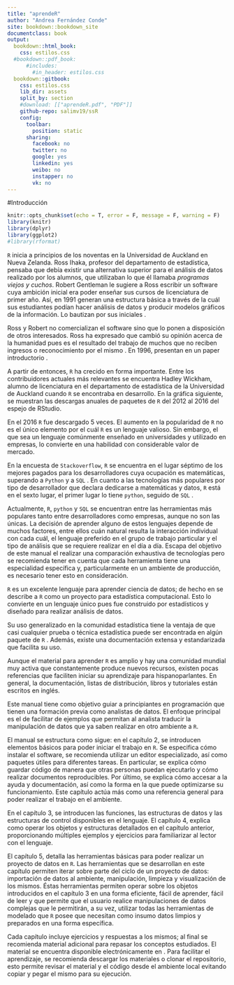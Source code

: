 ```yaml
---
title: "aprendeR"
author: "Andrea Fernández Conde"
site: bookdown::bookdown_site
documentclass: book
output:
  bookdown::html_book:
    css: estilos.css
  #bookdown::pdf_book:
      #includes:
        #in_header: estilos.css
  bookdown::gitbook:
    css: estilos.css
    lib_dir: assets
    split_by: section
    #download: [["aprendeR.pdf", "PDF"]]
    github-repo: salimv19/ssR
    config:
      toolbar:
        position: static
      sharing:
        facebook: no
        twitter: no
        google: yes
        linkedin: yes
        weibo: no
        instapper: no
        vk: no
---
```

#Introducción

```r
knitr::opts_chunk$set(echo = T, error = F, message = F, warning = F)
library(knitr)
library(dplyr)
library(ggplot2)
#library(rformat)
```

`R` inicia a principios de los noventas en la Universidad de Auckland en
Nueva Zelanda. Ross Ihaka, profesor del departamento de estadística, pensaba que
debía existir una alternativa superior para el análisis de datos realizado por
los alumnos, que utilizaban lo que él llamaba *programas viejos y cuchos*.
Robert Gentleman le sugiere a Ross escribir un software cuya ambición inicial
era poder enseñar sus cursos de licenciatura de primer año. 
Así, en 1991 generan una estructura básica a través de la cuál
sus estudiantes podían hacer análisis de datos y producir modelos gráficos de la
información. Lo bautizan \texttt{R} por sus iniciales \parencite{rorigins}. 

Ross y Robert no comercializan el software sino que lo ponen a disposición de 
otros interesados. Ross ha expresado que \texttt{R} cambió su opinión acerca de 
la humanidad pues es el resultado del trabajo de muchos que no reciben 
ingresos o reconocimiento por el mismo \parencite{rorigins}. En 1996, presentan
\texttt{R} en un paper introductorio \parencite{ihaka1996r}. 

A partir de entonces, `R` ha crecido en forma importante. Entre los contribuidores
actuales más relevantes se encuentra Hadley Wickham, alumno de licenciatura en el 
departamento de estadística de la Universidad de Auckland cuando `R` se encontraba
en desarrollo. En la gráfica siguiente, se muestran las descargas anuales de paquetes 
de `R` del 2012 al 2016 del espejo de RStudio\footnote{Estos números representan únicamente una fracción de las descargas de \texttt{R} en el mundo pues existen múltiples espejos del software de donde es posible realizar la descarga. Los datos son tomados de \textcite{cranlogs}}.

En el 2016 `R` fue descargado 
5 veces.
El aumento en la popularidad de `R` no es el único 
elemento por el cuál `R` es un lenguaje valioso. Sin embargo, el que sea un 
lenguaje comúnmente enseñado en universidades y utilizado en empresas, lo 
convierte en una habilidad con considerable valor de mercado.

En la encuesta de `Stackoverflow`, `R` se encuentra en el lugar séptimo de los mejores pagados para
los desarrolladores cuya ocupación es matemáticas, superando a `Python` y a `SQL` \parencite[][Top paying tech per occupation, mathematics]{stackoverflowsurvey16}.
En cuanto a las tecnologías más populares por tipo de desarrollador que declara
dedicarse a matemáticas y datos, `R` está en el sexto lugar, el primer lugar
lo tiene `python`, seguido de `SQL` \parencite[][Most Popular Technologies per Dev Type, Math and Data]{stackoverflowsurvey16}. 

Actualmente, `R`, `python` y `SQL` se encuentran entre las herramientas más
populares tanto entre desarrolladores como empresas, aunque no son las únicas. 
La decisión de aprender
alguno de estos lenguajes depende de muchos factores, entre ellos cuán natural
resulta la interacción individual con cada cuál, el lenguaje preferido en el 
grupo de trabajo particular y el tipo de análisis que se requiere realizar en
el día a día. Escapa del objetivo de este manual el realizar una comparación 
exhaustiva de tecnologías pero se recomienda tener en cuenta que cada herramienta
tiene una especialidad específica y, particularmente en un ambiente de producción,
es necesario tener esto en consideración.

`R` es un excelente lenguaje para aprender ciencia de datos; de hecho en \textcite{cran}
se describe a `R` como un proyecto para estadística computacional. Esto lo 
convierte en un lenguaje único pues fue construido por estadísticos y diseñado
para realizar análisis de datos.

Su uso generalizado en la comunidad estadística tiene la ventaja de que casi
cualquier prueba o técnica estadística puede ser encontrada en algún paquete de
`R` \parencite{recommendr}. Además, existe una documentación extensa y 
estandarizada que facilita su uso. 

Aunque el material para aprender `R` es amplio y hay una comunidad mundial muy
activa que constantemente produce nuevos recursos, existen pocas referencias
que faciliten iniciar su aprendizaje para hispanoparlantes. En general,
la documentación, listas de distribución, libros y tutoriales están escritos 
en inglés. 

Este manual tiene como objetivo guiar a principiantes en programación que
tienen una formación previa como analistas de datos. El enfoque principal es 
el de facilitar de ejemplos que permitan al analista traducir la manipulación 
de datos que ya saben realizar en otro ambiente a `R`. 

El manual se estructura como sigue: en el capítulo 2, se introducen elementos
básicos para poder iniciar el trabajo en `R`. Se especifica cómo instalar el 
software, se recomienda utilizar un editor especializado, así como paquetes
útiles para diferentes tareas. En particular, se explica cómo guardar código de 
manera que otras personas puedan ejecutarlo y cómo realizar documentos reproducibles. 
Por último, se explica cómo accesar a la ayuda y documentación, así como la forma
en la que puede optimizarse su funcionamiento. Este capítulo actúa más como una
referencia general para poder realizar el trabajo en el ambiente.

En el capítulo 3, se introducen las funciones, las estructuras de datos y las 
estructuras de control disponibles en el lenguaje. El capítulo 4, explica 
como operar los objetos y estructuras detallados en el capítulo anterior, proporcionando
múltiples ejemplos y ejercicios para familiarizar al lector con el lenguaje. 

El capítulo 5, detalla las herramientas básicas para poder realizar un proyecto
de datos en `R`. Las herramientas que se desarrollan en este capítulo permiten
iterar sobre parte del ciclo de un proyecto de datos: importación de datos al ambiente, 
manipulación, limpieza y visualización de los mismos. Éstas herramientas 
permiten operar sobre los objetos introducidos en el capítulo 3 en una forma
eficiente, fácil de aprender, fácil de leer y que permite que el usuario realice manipulaciones
de datos complejas que le permitirán, a su vez, utilizar todas las herramientas
de modelado que `R` posee que necesitan como insumo datos limpios y preparados
en una forma específica. 

Cada capítulo incluye ejercicios y respuestas a los mismos; al final se recomienda
material adicional para repasar los conceptos estudiados. El material se encuentra
disponible electrónicamente en \url{https://github.com/animalito/aprendeR}. Para 
facilitar el aprendizaje, se recomienda descargar los materiales o clonar el 
repositorio, esto permite revisar el material y el código desde el ambiente local
evitando copiar y pegar el mismo para su ejecución. 

<!-- If you need PDF output, uncomment bookdown::pdf_book above in YAML. You will need a LaTeX installation, e.g., https://yihui.name/tinytex/ -->
